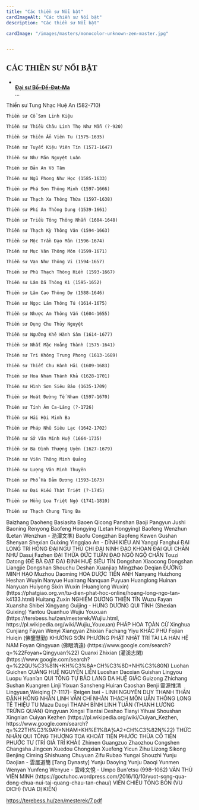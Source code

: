 ```yaml
---
title: "Các thiền sư Nổi bật"
cardImageAlt: "Các thiền sư Nổi bật"
description: "Các thiền sư Nổi bật"

cardImage: "/images/masters/monocolor-unknown-zen-master.jpg"


---
```


<div className="grid xl:grid-cols-8 lg:grid-cols-8 md:grid-cols-2 sm:grid-cols-2 xs:grid-cols-1 gap-8 bg-body dark:bg-darkmode-body">

  <h2 style="font-family: 'Great Vibes', cursive;">CÁC THIỀN SƯ NỔI BẬT</h2>

  <ul>
    <li class="list-group-item">
      <div class="media">
        <img class="rounded-circle mr-3" src="" />
        <div class="media-body align-self-center">
          <strong><a href="#">Đại sư Bồ-Đề-Đạt-Ma</a></strong>
          <div class="text-muted">...</div>
        </div>
      </div>
    </li>
  </ul>

  <p>
    Thiền sư Tung Nhạc Huệ An (582-710)

    Thiền sư Cổ Sơn Linh Kiệu

    Thiền sư Thiều Châu Linh Thọ Như Mẫn (?-920)

    Thiền sư Thiên Ẩn Viên Tu (1575-1635)

    Thiền sư Tuyết Kiệu Viên Tín (1571-1647)

    Thiền sư Như Mãn Nguyệt Luân

    Thiền sư Bản An Vô Tâm

    Thiền sư Ngũ Phong Như Học (1585-1633)

    Thiền sư Phá Sơn Thông Minh (1597-1666)

    Thiền sư Thạch Xa Thông Thừa (1597-1638)

    Thiền sư Phí Ân Thông Dung (1539-1661)

    Thiền sư Triều Tông Thông Nhẫn (1604-1648)

    Thiền sư Thạch Kỳ Thông Vân (1594-1663)

    Thiền sư Mộc Trần Đạo Mân (1596-1674)

    Thiền sư Mục Vân Thông Môn (1599-1671)

    Thiền sư Vạn Như Thông Vi (1594-1657)

    Thiền sư Phù Thạch Thông Hiền (1593-1667)

    Thiền sư Lâm Dã Thông Kì (1595-1652)

    Thiền sư Lâm Cao Thông Dự (1588-1646)

    Thiền sư Ngọc Lâm Thông Tú (1614-1675)

    Thiền sư Nhược Am Thông Vấn (1604-1655)

    Thiền sư Dụng Chu Thủy Nguyệt

    Thiền sư Ngưỡng Khê Hành Sâm (1614-1677)

    Thiền sư Nhất Mặc Hoằng Thành (1575-1641)

    Thiền sư Tri Không Trung Phong (1613-1689)

    Thiền sư Thiết Chu Hành Hải (1609-1683)

    Thiền sư Hoa Nham Thánh Khả (1628-1701)

    Thiền sư Hình Sơn Siêu Bảo (1635-1709)

    Thiền sư Hoát Đường Tế Nham (1597-1670)

    Thiền sư Tính Âm Ca-Lăng (?-1726)

    Thiền sư Hải Hội Minh Ba

    Thiền sư Pháp Nhũ Siêu Lạc (1642-1702)

    Thiền sư Sở Vân Minh Huệ (1664-1735)

    Thiền sư Ba Đình Thượng Uyên (1627-1679)

    Thiền sư Viên Thông Minh Quảng

    Thiền sư Lượng Văn Minh Thuyên

    Thiền sư Phổ Hà Đảm Đương (1593-1673)

    Thiền sư Đại Hiếu Thật Triệt (?-1745)

    Thiền sư Hồng Loa Triệt Ngộ (1741-1810)

    Thiền sư Thạch Chung Tùng Ba
  </p>

  <p>
    Baizhang Daoheng
    Basiasita
    Baoen Qicong
    Panshan Baoji
    Pangyun Jushi
    Baoning Renyong
    Baofeng Hongying (Letan Hongying)
    Baofeng Wenzhun (Letan Wenzhun - 泐潭文準)
    Baofu Congzhan
    Baofeng Kewen
    Gushan Shenyan
    Shexian Guixing
    Yingqiao An - DĨNH KIỀU AN
    Yangqi Fanghui
    ĐẠI LONG TRÍ HỒNG
    ĐẠI NGU THỦ CHI
    ĐẠI NINH ĐẠO KHOAN
    ĐẠI QUI CHÂN NHƯ
    Dasui Fazhen
    ĐẠI THỪA ĐỨC TUÂN
    ĐẠO NGÔ NGỘ CHÂN
    Touzi Datong
    (ĐỀ BÀ ĐẠT ĐA)
    ĐỊNH HUỆ SIÊU TÍN
    Dongshan Xiaocong
    Dongshan Liangjie
    Dongshan Shouchu
    Deshan Xuanjian
    Mingzhao Deqian
    ĐƯỜNG MINH HẠO
    Muzhou Daoming
    HOA DƯỢC TIẾN ANH
    Nanyang Huizhong
    Heshan Wuyin
    Nanyue Huairang
    Nanquan Puyuan
    Huanglong Huinan
    Nanyuan Huiyong
    Sixin Wuxin (Huanglong Wuxin) (https://phatgiao.org.vn/tu-dien-phat-hoc-online/hoang-long-ngo-tan-k4133.html)
    Huitang Zuxin
    NGHIÊM DƯƠNG THIỆN TÍN
    Wuzu Fayan
    Xuansha Shibei
    Xingyang Guijing - HƯNG DƯƠNG QUI TỈNH (Shexian Guixing)
    Yantou Quanhuo
    Wujiu Youxuan (https://terebess.hu/zen/mesterek/Wujiu.html, https://pl.wikipedia.org/wiki/Wujiu_Youxuan)
    PHÁP HOA TOÀN CỬ
    Xinghua Cunjiang
    Fayan Wenyi
    Xiangyan Zhixian
    Fachang Yiyu
    KHẮC PHÙ
    Fojian Huiqin (佛鑒慧勤)
    KHƯƠNG SƠN PHƯƠNG
    PHẬT NHẬT TRÍ TÀI
    LA HÁN HỆ NAM
    Foyan Qingyuan (佛眼清遠) (https://www.google.com/search?q=%22Foyan+Qingyuan%22)
    Quanxi Zhixian (灌溪志閑) (https://www.google.com/search?q=%22QU%C3%81N+KH%C3%8A+CH%C3%8D+NH%C3%80N)
    Luohan Guichen
    QUẢNG HUỆ NGUYÊN LIỄN
    Luoshan Daoxian
    Guishan Lingyou
    Luopu Yuan’an
    QUI TÔNG TỰ BẢO
    LANG DA HUỆ GIÁC
    Guizong Zhichang
    Sushan Kuangren
    Linji Yixuan
    Sansheng Huiran
    Caoshan Benji
    靈源惟清 Lingyuan Weiqing (?-1117)- Reigen Isei - LINH NGUYÊN DUY THANH
    THẦN ĐẢNH HỒNG NHÂN
    LINH VẪN CHÍ NHÀN
    THẠCH MÔN UẨN THÔNG
    LONG TẾ THIỆU TU
    Mazu Daoyi
    THANH BÌNH LINH TUÂN
    (THANH LƯƠNG TRỪNG QUÁN)
    Qingyuan Xingsi
    Tiantai Deshao
    Tianyi Yihuai
    Shoushan Xingnian
    Cuiyan Kezhen (https://pl.wikipedia.org/wiki/Cuiyan_Kezhen, https://www.google.com/search?q=%22TH%C3%9AY+NHAM+KH%E1%BA%A2+CH%C3%82N%22)
    THỨC NHÃN QUI TÔNG
    THƯỢNG TỌA KHOÁT
    TIẾN PHƯỚC THỪA CỔ
    TIẾN PHƯỚC TƯ
    (TRÍ GIẢ TRÍ KHẢI)
    Zhimen Guangzuo
    Zhaozhou Congshen
    Changsha Jingcen
    Xuedou Chongxian
    Xuefeng Yicun
    Zihu Lizong
    Sikong Benjing
    Ciming Shishuang Chuyuan
    Zifu Rubao
    Yungai Shouzhi
    Yunju Daojian - 雲居道簡 [Tang Dynasty]
    Yunju Daoying
    Yunju Daoqi
    Yunmen Wenyan
    Yunfeng Wenyue - 雲峰文悅 - Umpo Bun'etsu (998–1062)
    VĂN THÙ VIÊN MINH (https://goctuhoc.wordpress.com/2016/10/10/vuot-song-qua-dong-chua-nui-tai-quang-chau-tan-chau/)
    VIÊN CHIẾU TÔNG BỔN
    (VU DICH)
    (VUA DỊ KIẾN)
  </p>


  https://terebess.hu/zen/mesterek/7.pdf
</div>


